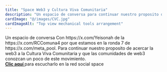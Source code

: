 ```yaml
---
title: "Space Web3 y Cultura Viva Comunitaria"
description: "Un espacio de conversa para continuar nuestro proposito de acercar la web3 a la Cultura Viva Comunitaria"
cardImage: "@/images/CVC.jpg"
cardImageAlt: "Top view mechanical tools arrangement"
---
```


<div>
Un espacio de conversa Con https://x.com/Yeisonah de la https://x.com/RCComuna4 por que estamos en la ronda 7 de https://x.com/meta_pool. Para continuar nuestro proposito de acercar la web3 a la Cultura Viva Comunitaria  y que las comunidades de web3 conozcan un poco de este movimiento.  
</div>
<div>
<a href="https://x.com/i/spaces/1vAxRvvrDdZxl" target="_blank"><b>Clic aquí </b></a>para escucharlo en la red social space 
</div>

